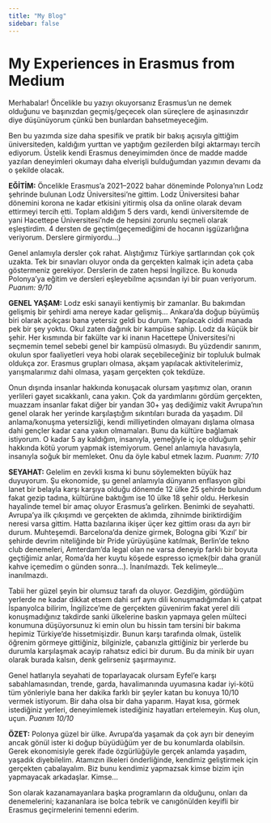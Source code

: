 ```yaml
---
title: "My Blog"
sidebar: false 
---
```


# My Experiences in Erasmus from Medium

Merhabalar! Öncelikle bu yazıyı okuyorsanız Erasmus’un ne demek olduğunu ve başınızdan geçmiş/geçecek olan süreçlere de aşinasınızdır diye düşünüyorum çünkü ben bunlardan bahsetmeyeceğim.

Ben bu yazımda size daha spesifik ve pratik bir bakış açısıyla gittiğim üniversiteden, kaldığım yurttan ve yaptığım gezilerden bilgi aktarmayı tercih ediyorum. Üstelik kendi Erasmus deneyimimden önce de madde madde yazılan deneyimleri okumayı daha elverişli bulduğumdan yazımın devamı da o şekilde olacak.

**EĞİTİM:** Öncelikle Erasmus’a 2021–2022 bahar döneminde Polonya’nın Lodz şehrinde bulunan Lodz Üniversitesi’ne gittim. Lodz Üniversitesi bahar dönemini korona ne kadar etkisini yitirmiş olsa da online olarak devam ettirmeyi tercih etti. Toplam aldığım 5 ders vardı, kendi üniversitemde de yani Hacettepe Üniversitesi’nde de hepsini zorunlu seçmeli olarak eşleştirdim. 4 dersten de geçtim(geçemediğimi de hocanın işgüzarlığına veriyorum. Derslere girmiyordu…)

Genel anlamıyla dersler çok rahat. Alıştığımız Türkiye şartlarından çok çok uzakta. Tek bir sınavları oluyor onda da gerçekten kalmak için adeta çaba göstermeniz gerekiyor. Derslerin de zaten hepsi İngilizce. Bu konuda Polonya’ya eğitim ve dersleri eşleyebilme açısından iyi bir puan veriyorum. *Puanım: 9/10*

**GENEL YAŞAM:** Lodz eski sanayii kentiymiş bir zamanlar. Bu bakımdan gelişmiş bir şehirdi ama nereye kadar gelişmiş… Ankara’da doğup büyümüş biri olarak açıkçası bana yetersiz geldi bu durum. Yapılacak ciddi manada pek bir şey yoktu. Okul zaten dağınık bir kampüse sahip. Lodz da küçük bir şehir. Her kısmında bir fakülte var ki inanın Hacettepe Üniversitesi’ni seçmemin temel sebebi genel bir kampüsü olmasıydı. Bu yüzdendir sanırım, okulun spor faaliyetleri veya hobi olarak seçebileceğiniz bir topluluk bulmak oldukça zor. Erasmus grupları olmasa, akşam yapılacak aktivitelerimiz, yarışmalarımız dahi olmasa, yaşam gerçekten çok tekdüze.

Onun dışında insanlar hakkında konuşacak olursam yaşıtımız olan, oranın yerlileri gayet sıcakkanlı, cana yakın. Çok da yardımlarını gördüm gerçekten, muazzam insanlar fakat diğer bir yandan 30+ yaş dediğimiz vakit Avrupa’nın genel olarak her yerinde karşılaştığım sıkıntıları burada da yaşadım. Dil anlama/konuşma yetersizliği, kendi milliyetinden olmayanı dışlama olmasa dahi gençler kadar cana yakın olmamaları. Bunu da kültüre bağlamak istiyorum. O kadar 5 ay kaldığım, insanıyla, yemeğiyle iç içe olduğum şehir hakkında kötü yorum yapmak istemiyorum. Genel anlamıyla havasıyla, insanıyla soğuk bir memleket. Onu da öyle kabul etmek lazım. *Puanım: 7/10*

**SEYAHAT:** Gelelim en zevkli kısma ki bunu söylemekten büyük haz duyuyorum. Şu ekonomide, şu genel anlamıyla dünyanın enflasyon gibi lanet bir belayla karşı karşıya olduğu dönemde 12 ülke 25 şehirde bulundum fakat gezip tadına, kültürüne baktığım ise 10 ülke 18 şehir oldu. Herkesin hayalinde temel bir amaç oluyor Erasmus’a gelirken. Benimki de seyahatti. Avrupa’ya ilk çıkışımdı ve gerçekten de aklımda, zihnimde biriktirdiğim neresi varsa gittim. Hatta bazılarına ikişer üçer kez gittim orası da ayrı bir durum. Muhteşemdi. Barcelona’da denize girmek, Bologna gibi ‘Kızıl’ bir şehirde devrim niteliğinde bir Pride yürüyüşüne katılmak, Berlin’de tekno club denemeleri, Amterdam’da legal olan ne varsa deneyip farklı bir boyuta geçtiğimiz anlar, Roma’da her kuytu köşede espresso içmek(bir daha granül kahve içemedim o günden sonra…). İnanılmazdı. Tek kelimeyle… inanılmazdı.

Tabii her güzel şeyin bir olumsuz tarafı da oluyor. Gezdiğim, gördüğüm yerlerde ne kadar dikkat etsem dahi sırf aynı dili konuşmadığımdan ki çatpat İspanyolca bilirim, İngilizce’me de gerçekten güvenirim fakat yerel dili konuşmadığınız takdirde sanki ülkelerine baskın yapmaya gelen mülteci konumuna düşüyorsunuz ki emin olun bu hissin tam tersini bir bakıma hepimiz Türkiye’de hissetmişizdir. Bunun karşı tarafında olmak, üstelik öğrenim görmeye gittiğiniz, bilginizle, çabanızla gittiğiniz bir yerlerde bu durumla karşılaşmak acayip rahatsız edici bir durum. Bu da minik bir uyarı olarak burada kalsın, denk gelirseniz şaşırmayınız.

Genel hatlarıyla seyahati de toparlayacak olursam Eyfel’e karşı sabahlamasından, trende, garda, havalimanında uyumasına kadar iyi-kötü tüm yönleriyle bana her dakika farklı bir şeyler katan bu konuya 10/10 vermek istiyorum. Bir daha olsa bir daha yaparım. Hayat kısa, görmek istediğiniz yerleri, deneyimlemek istediğiniz hayatları ertelemeyin. Kuş olun, uçun. *Puanım 10/10*

**ÖZET:** Polonya güzel bir ülke. Avrupa’da yaşamak da çok ayrı bir deneyim ancak gönül ister ki doğup büyüdüğüm yer de bu konumlarda olabilsin. Gerek ekonomisiyle gerek ifade özgürlüğüyle gerçek anlamda yaşadım, yaşadık diyebilelim. Atamızın ilkeleri önderliğinde, kendimiz geliştirmek için gerçekten çabalayalım. Biz bunu kendimiz yapmazsak kimse bizim için yapmayacak arkadaşlar. Kimse…

Son olarak kazanamayanlara başka programların da olduğunu, onları da denemelerini; kazananlara ise bolca tebrik ve canıgönülden keyifli bir Erasmus geçirmelerini temenni ederim.